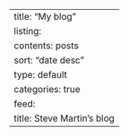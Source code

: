 ---
title: "My blog"
listing:
  contents: posts
  sort: "date desc"
  type: default
  categories: true
  feed:
    title: Steve Martin's blog
---